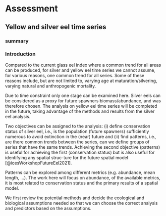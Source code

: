 # Assessment

## Yellow and silver eel time series

### summary

### Introduction

Compared to the current glass eel index where a common trend for all areas can be produced, for silver and yellow eel time series we cannot assume, for various reasons, one common trend for all series. Some of these reasons include, but are not limited to, varying age at maturation/silvering, varying natural and anthropogenic mortality.

Due to time constraint only one stage can be examined here. Silver eels can be considered as a proxy for future spawners biomass/abundance, and was therefore chosen. The analysis on yellow eel time series will be completed in the future, taking advantage of the methods and results from the silver eel analysis.

Two objectives can be assigned to the analysis: (i) define conservation status of silver eel, i.e., is the population (future spawners) sufficiently numerous to avoid extinction in the (near) future and (ii) find patterns, i.e., are there common trends between the series, can we define groups of series that have the same trends. Achieving the second objective (patterns) is useful for achieving the first (conservation status) but is also useful for identifying any spatial struc-ture for the future spatial model  [@icesWorkshopFutureEel2021].

Patterns can be explored among different metrics (e.g. abundance, mean length, ...). The work here will focus on abundance, of the available metrics, it is most related to conservation status and the primary results of a spatial model.

We first review the potential methods and decide the ecological and biological assumptions needed so that we can choose the correct analysis and predictors based on the assumptions.
